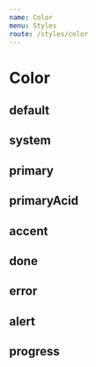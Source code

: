 ```yaml
---
name: Color
menu: Styles
route: /styles/color
---
```



# Color

## default

<Grid>
  <BoxColor color="default" variant="white" />
  <BoxColor color="default" variant="light" />
  <BoxColor color="default" variant="regular" />
  <BoxColor color="default" variant="dark" />
</Grid>

## system

<Grid>
  <BoxColor color="system" variant="white" />
  <BoxColor color="system" variant="light" />
  <BoxColor color="system" variant="dark" />
</Grid>

## primary

<Grid>
  <BoxColor color="primary" variant="white" />
  <BoxColor color="primary" variant="light" />
  <BoxColor color="primary" variant="regular" />
  <BoxColor color="primary" variant="dark" />
</Grid>

## primaryAcid

<Grid>
  <BoxColor color="primaryAcid" variant="regular" />
  <BoxColor color="primaryAcid" variant="dark" />
</Grid>

## accent

<Grid>
  <BoxColor color="accent" variant="white" />
  <BoxColor color="accent" variant="light" />
  <BoxColor color="accent" variant="regular" />
  <BoxColor color="accent" variant="dark" />
</Grid>

## done

<Grid>
  <BoxColor color="done" variant="white" />
  <BoxColor color="done" variant="light" />
  <BoxColor color="done" variant="regular" />
  <BoxColor color="done" variant="dark" />
</Grid>

## error

<Grid>
  <BoxColor color="error" variant="white" />
  <BoxColor color="error" variant="light" />
  <BoxColor color="error" variant="regular" />
  <BoxColor color="error" variant="dark" />
</Grid>

## alert

<Grid>
  <BoxColor color="alert" variant="white" />
  <BoxColor color="alert" variant="light" />
  <BoxColor color="alert" variant="regular" />
  <BoxColor color="alert" variant="dark" />
</Grid>

## progress

<Grid>
  <BoxColor color="progress" variant="white" />
  <BoxColor color="progress" variant="light" />
  <BoxColor color="progress" variant="regular" />
  <BoxColor color="progress" variant="dark" />
</Grid>